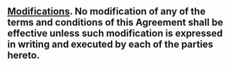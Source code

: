 ## [Modifications]{.underline}. No modification of any of the terms and conditions of this Agreement shall be effective unless such modification is expressed in writing and executed by each of the parties hereto. {#miscellaneous:modifications}
